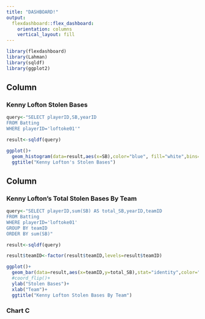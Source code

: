 ```yaml
---
title: "DASHBOARD!"
output: 
  flexdashboard::flex_dashboard:
    orientation: columns
    vertical_layout: fill
---
```


```r
library(flexdashboard)
library(Lahman)
library(sqldf)
library(ggplot2)
```

Column {data-width=650}
-----------------------------------------------------------------------

### Kenny Lofton Stolen Bases

```r
query<-"SELECT playerID,SB,yearID 
FROM Batting
WHERE playerID='loftoke01'"

result<-sqldf(query)

ggplot()+
  geom_histogram(data=result,aes(x=SB),color="blue", fill="white",bins=5)+
  ggtitle("Kenny Lofton's Stolen Bases")
```


Column {data-width=350}
-----------------------------------------------------------------------

### Kenny Lofton's Total Stolen Bases By Team

```r
query<-"SELECT playerID,sum(SB) AS total_SB,yearID,teamID 
FROM Batting
WHERE playerID='loftoke01'
GROUP BY teamID
ORDER BY sum(SB)"

result<-sqldf(query)

result$teamID<-factor(result$teamID,levels=result$teamID)

ggplot()+
  geom_bar(data=result,aes(x=teamID,y=total_SB),stat="identity",color="red",fill="blue")+
  #coord_flip()+
  ylab("Stolen Bases")+
  xlab("Team")+
  ggtitle("Kenny Lofton Stolen Bases By Team")
```

### Chart C

```r


```

